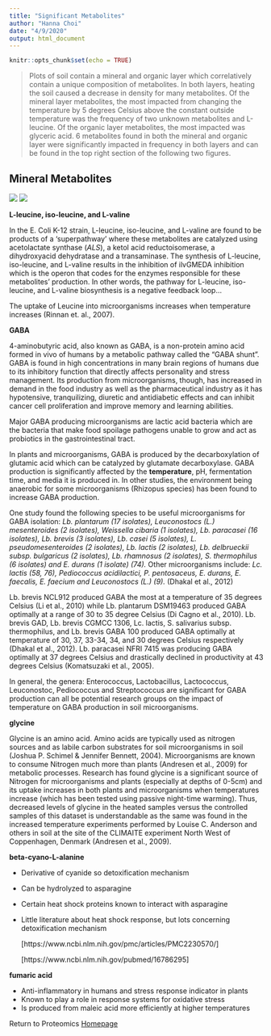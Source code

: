 ```yaml
---
title: "Significant Metabolites"
author: "Hanna Choi"
date: "4/9/2020"
output: html_document
---
```


```r
knitr::opts_chunk$set(echo = TRUE)
```

> Plots of soil contain a mineral and organic layer which correlatively contain a unique composition of metabolites. In both layers, heating the soil caused a decrease in density for many metabolites. Of the mineral layer metabolites, the most impacted from changing the temperature by 5 degrees Celsius above the constant outside temperature was the frequency of two unknown metabolites and L-leucine. Of the organic layer metabolites, the most impacted was glyceric acid. 6 metabolites found in both the mineral and organic layer were significantly impacted in frequency in both layers and can be found in the top right section of the following two figures. 
  
  
## Mineral Metabolites

![](mm_plots.png) 
![](om_plots.png)


  **L-leucine, iso-leucine, and L-valine**

  In the E. Coli K-12 strain, L-leucine, iso-leucine, and L-valine are found to be products of a 'superpathway' where these metabolites are catalyzed using acetolactate synthase (*ALS*), a ketol acid reductoisomerase, a dihydroxyacid dehydratase and a transaminase. The synthesis of L-leucine, iso-leucine, and L-valine results in the inhibition of ilvGMEDA inhibition which is the operon that codes for the enzymes responsible for these metabolites' production. In other words, the pathway for L-leucine, iso-leucine, and L-valine biosynthesis is a negative feedback loop...
  
  The uptake of Leucine into microorganisms increases when temperature increases (Rinnan et. al., 2007).
  
  **GABA**
  
  4-aminobutyric acid, also known as GABA, is a non-protein amino acid formed in vivo of humans by a metabolic pathway called the "GABA shunt". GABA is found in high concentrations in many brain regions of humans due to its inhibitory function that directly affects personality and stress management. Its production from microorganisms, though, has increased in demand in the food industry as well as the pharmaceutical industry as it has hypotensive, tranquilizing, diuretic and antidiabetic effects and can inhibit cancer cell proliferation and improve memory and learning abilities.
  
  Major GABA producing microorganisms are lactic acid bacteria which are the bacteria that make food spoilage pathogens unable to grow and act as probiotics in the gastrointestinal tract. 

  In plants and microorganisms, GABA is produced by the decarboxylation of glutamic acid which can be catalyzed by glutamate decarboxylase. GABA production is significantly affected by the **temperature**, pH, fermentation time, and media it is produced in. In other studies, the environment being anaerobic for some microorganisms (Rhizopus species) has been found to increase GABA production.
  
  One study found the following species to be useful microorganisms for GABA isolation: _Lb. plantarum (17 isolates), Leuconostocs (L.) mesenteroides (2 isolates), Weissella cibaria (1 isolates), Lb. paracasei (16 isolates), Lb. brevis (3 isolates), Lb. casei (5 isolates), L. pseudomesenteroides (2 isolates), Lb. lactis (2 isolates), Lb. delbrueckii subsp. bulgaricus (2 isolates), Lb. rhamnosus (2 isolates), S. thermophilus (6 isolates) and E. durans (1 isolate) (74)._ Other microorganisms include: _Lc. lactis (58, 76), Pediococcus acidilactici, P. pentosaceus, E. durans, E. faecalis, E. faecium and Leuconostocs (L.) (9)._
  (Dhakal et al., 2012)
  
  Lb. brevis NCL912 produced GABA the most at a temperature of 35 degrees Celsius (Li et al., 2010) while Lb. plantarum DSM19463 produced GABA optimally at a range of 30 to 35 degree Celsius (Di Cagno et al., 2010). Lb. brevis GAD, Lb. brevis CGMCC 1306, Lc. lactis, S. salivarius subsp. thermophilus, and Lb. brevis GABA 100 produced GABA optimally at temperature of 30, 37, 33-34, 34, and 30 degrees Celsius respectively (Dhakal et al., 2012). Lb. paracasei NFRI 7415 was producing GABA optimally at 37 degrees Celsius and drastically declined in productivity at 43 degrees Celsius (Komatsuzaki et al., 2005).
  
  In general, the genera: Enterococcus, Lactobacillus, Lactococcus, Leuconostoc, Pediococcus and Streptococcus are significant for GABA production can all be potential research groups on the impact of temperature on GABA production in soil microorganisms.
    
  **glycine**
  
  Glycine is an amino acid. Amino acids are typically used as nitrogen sources and as labile carbon substrates for soil microorganisms in soil (Joshua P. Schimel & Jennifer Bennett, 2004). Microorganisms are known to consume Nitrogen much more than plants (Andresen et al., 2009) for metabolic processes. Research has found glycine is a significant source of Nitrogen for microorganisms and plants (especially at depths of 0-5cm) and its uptake increases in both plants and microorganisms when temperatures increase (which has been tested using passive night-time warming). Thus, decreased levels of glycine in the heated samples versus the controlled samples of this dataset  is understandable as the same was found in the increased temperature experiments performed by Louise C. Anderson and others in soil at the site of the CLIMAITE experiment North West of Coppenhagen, Denmark (Andresen et al., 2009).
  
  
  **beta-cyano-L-alanine**
  
  -	Derivative of cyanide so detoxification mechanism
  -	Can be hydrolyzed to asparagine
  - Certain heat shock proteins known to interact with asparagine
  -	Little literature about heat shock response, but lots concerning detoxification mechanism


    [https://www.ncbi.nlm.nih.gov/pmc/articles/PMC2230570/]

    [https://www.ncbi.nlm.nih.gov/pubmed/16786295]

  **fumaric acid**
  
  -	Anti-inflammatory in humans and stress response indicator in plants
  -	Known to play a role in response systems for oxidative stress
  -	Is produced from maleic acid more efficiently at higher temperatures



  Return to Proteomics [Homepage](https://ourmicrobiome.github.io/Proteomics/)
  